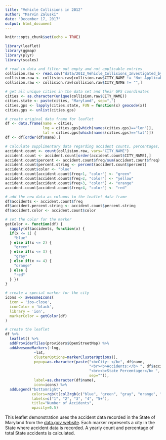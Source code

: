 ```yaml
---
title: "Vehicle Collisions in 2012"
author: "Marvin Zaluski"
date: "December 17, 2017"
output: html_document
---
```


```r
knitr::opts_chunk$set(echo = TRUE)

library(leaflet)
library(ggmap)
library(plyr)
library(scales)

```

```r

# read in data and filter out empty and not applicable entries
collision.raw <- read.csv("data/2012_Vehicle_Collisions_Investigated_by_State_Police.csv", header=T)
collision.raw <- collision.raw[collision.raw$CITY_NAME != "Not Applicable",]
collision.raw <- collision.raw[collision.raw$CITY_NAME != "",]

# get all unique cities in the data set and their GPS coordinates
cities <- as.character(unique(collision.raw$CITY_NAME))
cities.state <- paste(cities, "Maryland", sep=",")
cities.gps <- lapply(cities.state, FUN = function(x) geocode(x))
cities.gps <- unlist(cities.gps)

# create original data frame for leaflet
df <- data.frame(name = cities,
                 lng = cities.gps[which(names(cities.gps)=="lon")],
                 lat = cities.gps[which(names(cities.gps)=="lat")])
df <- df[order(df$name),]

# calculate supplimentary data regarding accident counts, percentages, and color
accident.count <- count(collision.raw, vars="CITY_NAME")
accident.count <- accident.count[order(accident.count$CITY_NAME),]
accident.count$percent <- accident.count$freq/sum(accident.count$freq)
accident.count$percent.string <- percent(accident.count$percent)
accident.count$color <- "blue"
accident.count[accident.count$freq>1, "color"] <- "green"
accident.count[accident.count$freq>2, "color"] <- "yellow"
accident.count[accident.count$freq>3, "color"] <- "orange"
accident.count[accident.count$freq>4, "color"] <- "red"

# add the new data as columns to the leaflet data frame
df$accidents <- accident.count$freq
df$accident.percent.string <- accident.count$percent.string
df$accident.color <- accident.count$color

# set the color for the marker
getColor <- function(df) {
  sapply(df$accidents, function(x) {
  if(x <= 1) {
    "blue"
  } else if(x <= 2) {
    "green"
  } else if(x <= 3) {
    "gray"
  } else if(x <= 4) {
    "orange"
  } else { 
    "red"
  } })
}

# create a special marker for the city
icons <- awesomeIcons(
  icon = 'ios-close',
  iconColor = 'black',
  library = 'ion',
  markerColor = getColor(df)
)

# create the leaflet
df %>% 
  leaflet() %>%
  addProviderTiles(providers$OpenStreetMap) %>%
  addAwesomeMarkers(~lng,
             ~lat,
             clusterOptions=markerClusterOptions(),
             popup=as.character(paste("<b>City: </b>", df$name,
                                      "<br><b>Accidents:</b> ", df$accidents,
                                      "<br><b>State Percentage:</b> ", df$accident.percent.string,
                                      sep="")),
             label=as.character(df$name),
             icon=icons) %>%
  addLegend("bottomright",
            colors=rgb(t(col2rgb(c("blue", "green", "gray", "orange", "red")))/255),
            labels=c("1", "2", "3", "4", "5+"),
            title="Number of Accidents",
            opacity=0.5)

```
This leaflet demonstration uses the accident data recorded in the State of Maryland from the <a href=https://catalog.data.gov/dataset/2012-vehicle-collisions-investigated-by-state-police-4fcd0>data.gov website</a>. Each marker represents a city in the State where accident data is recorded. A yearly count and percentage of total State accidents is calculated. 